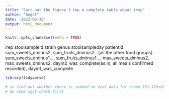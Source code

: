 ```yaml
---
title: "Sort out the figure 3 top a complete table about irep"
author: "Angel"
date: '2022-06-30'
output: html_document
---
```


```r
knitr::opts_chunk$set(echo = TRUE)
```

irep
stoolsampleid
strain
genus
stoolsampleday
patientid
sum_sweets_dminus2,
sum_fruits_dminus2…(all the other food groups)
sum_sweets_dminus1…,
sum_fruits_dminus1…,
max_sweets_dminus2,
max_sweets_dminus2,
daym2_was_complete(as in, all meals confirmed recorded), daym1_was_complete

```r
library(tidyverse)
```

```r
# to find out whether there is indeed no diet data for those 151-123=28 shotgun samples
# do some spot-check first

```

